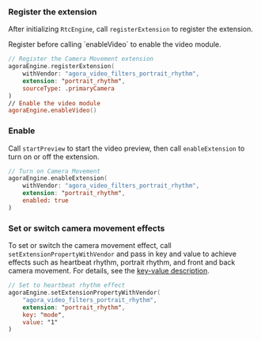 <PlatformWrapper platform="ios">

### Register the extension

After initializing `RtcEngine`, call `registerExtension` to register the <Vg k="RTEE_CM"/> extension.

<Admonition type="caution" title="Note">
Register <Vg k="RTEE_CM"/> before calling `enableVideo` to enable the video module.
</Admonition>

```swift
// Register the Camera Movement extension
agoraEngine.registerExtension(
    withVendor: "agora_video_filters_portrait_rhythm",
    extension: "portrait_rhythm",
    sourceType: .primaryCamera
)
// Enable the video module
agoraEngine.enableVideo()
```

### Enable <Vg k="RTEE_CM"/>

Call `startPreview` to start the video preview, then call `enableExtension` to turn on or off the <Vg k="RTEE_CM"/> extension.

```swift
// Turn on Camera Movement
agoraEngine.enableExtension(
    withVendor: "agora_video_filters_portrait_rhythm",
    extension: "portrait_rhythm",
    enabled: true
)
```

### Set or switch camera movement effects

To set or switch the camera movement effect, call `setExtensionPropertyWithVendor` and pass in key and value to achieve effects such as heartbeat rhythm, portrait rhythm, and front and back camera movement. For details, see the [key-value description](#key-value-description).

```swift
// Set to heartbeat rhythm effect
agoraEngine.setExtensionPropertyWithVendor(
    "agora_video_filters_portrait_rhythm",
    extension: "portrait_rhythm",
    key: "mode",
    value: "1"
)
```

</PlatformWrapper>
